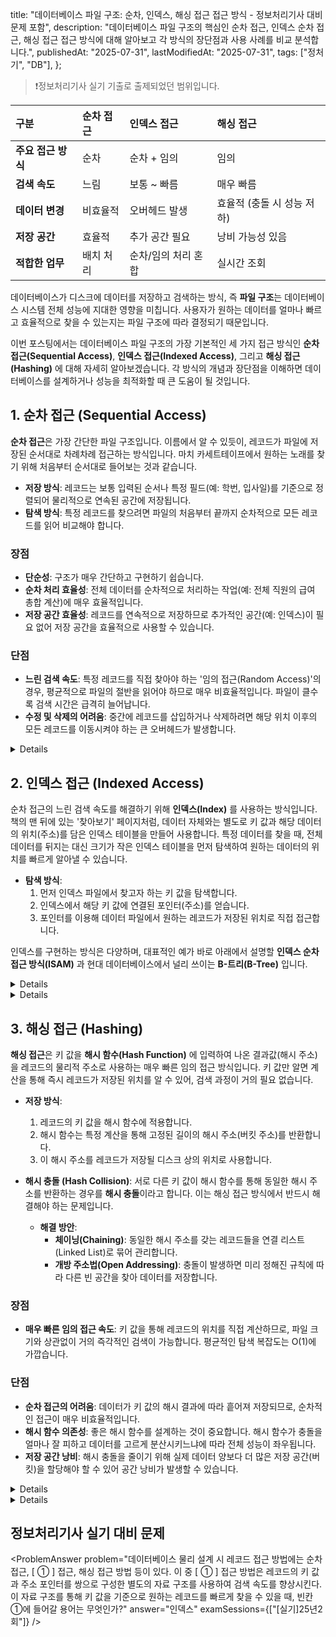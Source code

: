 
  title:
    "데이터베이스 파일 구조: 순차, 인덱스, 해싱 접근 접근 방식 - 정보처리기사 대비 문제 포함",
  description:
    "데이터베이스 파일 구조의 핵심인 순차 접근, 인덱스 순차 접근, 해싱 접근 접근 방식에 대해 알아보고 각 방식의 장단점과 사용 사례를 비교 분석합니다.",
  publishedAt: "2025-07-31",
  lastModifiedAt: "2025-07-31",
  tags: ["정처기", "DB"],
};

> ❗️정보처리기사 실기 기출로 출제되었던 범위입니다.

| 구분               | 순차 접근 | 인덱스 접근         | 해싱 접근                  |
| :----------------- | :-------- | :------------------ | :------------------------- |
| **주요 접근 방식** | 순차      | 순차 + 임의         | 임의                       |
| **검색 속도**      | 느림      | 보통 ~ 빠름         | 매우 빠름                  |
| **데이터 변경**    | 비효율적  | 오버헤드 발생       | 효율적 (충돌 시 성능 저하) |
| **저장 공간**      | 효율적    | 추가 공간 필요      | 낭비 가능성 있음           |
| **적합한 업무**    | 배치 처리 | 순차/임의 처리 혼합 | 실시간 조회                |

데이터베이스가 디스크에 데이터를 저장하고 검색하는 방식, 즉 **파일 구조**는 데이터베이스 시스템 전체 성능에 지대한 영향을 미칩니다. 사용자가 원하는 데이터를 얼마나 빠르고 효율적으로 찾을 수 있는지는 파일 구조에 따라 결정되기 때문입니다.

이번 포스팅에서는 데이터베이스 파일 구조의 가장 기본적인 세 가지 접근 방식인 **순차 접근(Sequential Access)**, **인덱스 접근(Indexed Access)**, 그리고 **해싱 접근(Hashing)** 에 대해 자세히 알아보겠습니다. 각 방식의 개념과 장단점을 이해하면 데이터베이스를 설계하거나 성능을 최적화할 때 큰 도움이 될 것입니다.

## 1. 순차 접근 (Sequential Access)

**순차 접근**은 가장 간단한 파일 구조입니다. 이름에서 알 수 있듯이, 레코드가 파일에 저장된 순서대로 차례차례 접근하는 방식입니다. 마치 카세트테이프에서 원하는 노래를 찾기 위해 처음부터 순서대로 들어보는 것과 같습니다.

- **저장 방식**: 레코드는 보통 입력된 순서나 특정 필드(예: 학번, 입사일)를 기준으로 정렬되어 물리적으로 연속된 공간에 저장됩니다.
- **탐색 방식**: 특정 레코드를 찾으려면 파일의 처음부터 끝까지 순차적으로 모든 레코드를 읽어 비교해야 합니다.

### 장점

- **단순성**: 구조가 매우 간단하고 구현하기 쉽습니다.
- **순차 처리 효율성**: 전체 데이터를 순차적으로 처리하는 작업(예: 전체 직원의 급여 총합 계산)에 매우 효율적입니다.
- **저장 공간 효율성**: 레코드를 연속적으로 저장하므로 추가적인 공간(예: 인덱스)이 필요 없어 저장 공간을 효율적으로 사용할 수 있습니다.

### 단점

- **느린 검색 속도**: 특정 레코드를 직접 찾아야 하는 '임의 접근(Random Access)'의 경우, 평균적으로 파일의 절반을 읽어야 하므로 매우 비효율적입니다. 파일이 클수록 검색 시간은 급격히 늘어납니다.
- **수정 및 삭제의 어려움**: 중간에 레코드를 삽입하거나 삭제하려면 해당 위치 이후의 모든 레코드를 이동시켜야 하는 큰 오버헤드가 발생합니다.

<Details summary="사용 사례">

- **배치 처리(Batch Processing)**: 급여 일괄 처리, 월말 결산 등과 같이 전체 데이터를 순차적으로 읽어 처리하는 작업에 적합합니다.
- **로그 파일**: 시간 순서대로 발생하는 이벤트를 기록하고 분석할 때 유용합니다.

</Details>

## 2. 인덱스 접근 (Indexed Access)

순차 접근의 느린 검색 속도를 해결하기 위해 **인덱스(Index)** 를 사용하는 방식입니다. 책의 맨 뒤에 있는 '찾아보기' 페이지처럼, 데이터 자체와는 별도로 키 값과 해당 데이터의 위치(주소)를 담은 인덱스 테이블을 만들어 사용합니다. 특정 데이터를 찾을 때, 전체 데이터를 뒤지는 대신 크기가 작은 인덱스 테이블을 먼저 탐색하여 원하는 데이터의 위치를 빠르게 알아낼 수 있습니다.

- **탐색 방식**:
  1. 먼저 인덱스 파일에서 찾고자 하는 키 값을 탐색합니다.
  2. 인덱스에서 해당 키 값에 연결된 포인터(주소)를 얻습니다.
  3. 포인터를 이용해 데이터 파일에서 원하는 레코드가 저장된 위치로 직접 접근합니다.

인덱스를 구현하는 방식은 다양하며, 대표적인 예가 바로 아래에서 설명할 **인덱스 순차 접근 방식(ISAM)** 과 현대 데이터베이스에서 널리 쓰이는 **B-트리(B-Tree)** 입니다.

<Details summary="인덱스 순차 접근 방식 (ISAM) 요약">
  ISAM(Indexed Sequential Access Method)은 인덱스를 통해 빠른 임의 접근과 순차
  접근을 모두 지원하는 초기 파일 구조입니다. 데이터는 기본 키 순서로 정렬되어
  있고, 별도의 인덱스 파일을 통해 특정 데이터의 위치를 빠르게 찾을 수 있습니다.
  하지만 데이터 추가 및 삭제 시 구조 변경이 비효율적이고 주기적인 재구성이
  필요한 단점이 있어, 현재는 B-트리에 밀려 잘 사용되지 않습니다.
</Details>

<Details summary="B-트리 (B-Tree) 요약">
  B-트리는 현대 데이터베이스 시스템에서 가장 널리 사용되는 인덱스
  자료구조입니다. ISAM의 단점을 개선하여 데이터 추가/삭제 시 발생하는 오버헤드를
  최소화하고, 스스로 균형을 맞추는(self-balancing) 특징이 있습니다. 이를 통해
  어떤 키 값으로 검색하더라도 항상 일정한 속도를 보장합니다. 대용량 데이터 저장
  및 검색에 매우 효율적입니다.
</Details>

## 3. 해싱 접근 (Hashing)

**해싱 접근**은 키 값을 **해시 함수(Hash Function)** 에 입력하여 나온 결과값(해시 주소)을 레코드의 물리적 주소로 사용하는 매우 빠른 임의 접근 방식입니다. 키 값만 알면 계산을 통해 즉시 레코드가 저장된 위치를 알 수 있어, 검색 과정이 거의 필요 없습니다.

- **저장 방식**:

  1. 레코드의 키 값을 해시 함수에 적용합니다.
  2. 해시 함수는 특정 계산을 통해 고정된 길이의 해시 주소(버킷 주소)를 반환합니다.
  3. 이 해시 주소를 레코드가 저장될 디스크 상의 위치로 사용합니다.

- **해시 충돌 (Hash Collision)**: 서로 다른 키 값이 해시 함수를 통해 동일한 해시 주소를 반환하는 경우를 **해시 충돌**이라고 합니다. 이는 해싱 접근 방식에서 반드시 해결해야 하는 문제입니다.
  - **해결 방안**:
    - **체이닝(Chaining)**: 동일한 해시 주소를 갖는 레코드들을 연결 리스트(Linked List)로 묶어 관리합니다.
    - **개방 주소법(Open Addressing)**: 충돌이 발생하면 미리 정해진 규칙에 따라 다른 빈 공간을 찾아 데이터를 저장합니다.

### 장점

- **매우 빠른 임의 접근 속도**: 키 값을 통해 레코드의 위치를 직접 계산하므로, 파일 크기와 상관없이 거의 즉각적인 검색이 가능합니다. 평균적인 탐색 복잡도는 O(1)에 가깝습니다.

### 단점

- **순차 접근의 어려움**: 데이터가 키 값의 해시 결과에 따라 흩어져 저장되므로, 순차적인 접근이 매우 비효율적입니다.
- **해시 함수 의존성**: 좋은 해시 함수를 설계하는 것이 중요합니다. 해시 함수가 충돌을 얼마나 잘 피하고 데이터를 고르게 분산시키느냐에 따라 전체 성능이 좌우됩니다.
- **저장 공간 낭비**: 해시 충돌을 줄이기 위해 실제 데이터 양보다 더 많은 저장 공간(버킷)을 할당해야 할 수 있어 공간 낭비가 발생할 수 있습니다.

<Details summary="사용 사례">

- 빠른 조회가 필수적인 온라인 트랜잭션 처리(OLTP) 시스템이나 데이터베이스 내부의 인덱싱 구조(해시 인덱스) 등에서 활용됩니다.

</Details>

<Details summary="어떤 방식을 선택해야 할까?">

세 가지 파일 구조는 각각의 장단점이 명확하므로, 어떤 방식을 선택할지는 애플리케이션의 요구사항에 따라 달라집니다.

- **전체 데이터를 순차적으로 처리하는 작업이 대부분**이라면 **순차 접근**이 좋은 선택입니다.
- **순차 처리와 임의 조회가 모두 필요**하다면 **인덱스 순차 접근**이 가장 유연한 해결책이 될 수 있습니다.
- **무엇보다 빠른 임의 접근 속도가 중요**하다면 **해싱 접근**이 가장 강력한 성능을 보여줄 것입니다.

</Details>

## 정보처리기사 실기 대비 문제

<ProblemAnswer
  problem="데이터베이스 물리 설계 시 레코드 접근 방법에는 순차 접근, [ ① ] 접근, 해싱 접근 방법 등이 있다. 이 중 [ ① ] 접근 방법은 레코드의 키 값과 주소 포인터를 쌍으로 구성한 별도의 자료 구조를 사용하여 검색 속도를 향상시킨다. 이 자료 구조를 통해 키 값을 기준으로 원하는 레코드를 빠르게 찾을 수 있을 때, 빈칸 ①에 들어갈 용어는 무엇인가?"
  answer="인덱스"
  examSessions={["[실기]25년2회"]}
/>
